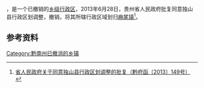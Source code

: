 '''{{PAGENAMEBASE}}'''，是{{PRC admin/fullname|52/27/26}}一个已撤销的[[乡级行政区|乡级行政区]]，2013年6月28日，贵州省人民政府批复同意独山县行政区划调整，撤销{{PAGENAMEBASE}}，将其所辖行政区域划归[[麻尾镇|麻尾镇]]<ref>[http://www.gzgov.gov.cn/xxgk/zfxxgkpt/szfxxgkml/201507/t20150703_304595.html 省人民政府关于同意独山县行政区划调整的批复（黔府函〔2013〕149号）] {{webarchive|url=https://web.archive.org/web/20170831045609/http://www.gzgov.gov.cn/xxgk/zfxxgkpt/szfxxgkml/201507/t20150703_304595.html |date=2017-08-31 }}</ref>。

== 参考资料 ==

{{reflist}}

{{行政区划小作品}}

[[Category:黔南州已撤消的乡镇|Category:黔南州已撤消的乡镇]]